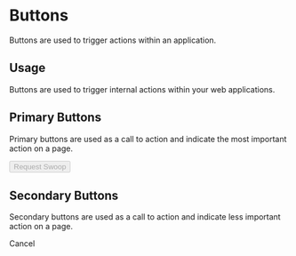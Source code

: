
<Meta title="Design System|Buttons" component={Button} />

# Buttons

Buttons are used to trigger actions within an application.

## Usage

Buttons are used to trigger internal actions within your web applications.

## Primary Buttons

Primary buttons are used as a call to action and indicate the most important action on a page.

<Preview withToolbar>
  <Story name="primary">
    <Button
      size={select(
        buttonKnob.selectLabel,
        buttonKnob.selectSizes,
        buttonKnob.defaultValue
      )}
      color={select(
        buttonKnob.colorLabel,
        buttonKnob.selectColors,
        buttonKnob.defaultValue
      )}
      status={select(
        buttonKnob.statusLabel,
        buttonKnob.selectStatus,
        buttonKnob.defaultValue
      )}
      disabled={boolean("Disabled", false)}
    >
      Request Swoop
    </Button>
  </Story>
</Preview>

## Secondary Buttons

Secondary buttons are used as a call to action and indicate less important action on a page.

<Preview withToolbar>
  <Story name="secondary">
    <SecondaryButton
      size={select(
        buttonKnob.selectLabel,
        buttonKnob.selectSizes,
        buttonKnob.defaultValue
      )}
      color={select(
        buttonKnob.colorLabel,
        buttonKnob.selectColors,
        buttonKnob.defaultValue
      )}
      status={select(
        buttonKnob.statusLabel,
        buttonKnob.selectStatus,
        buttonKnob.defaultValue
      )}
      disabled={boolean("Disabled", false)}
    >
      Cancel
    </SecondaryButton>
  </Story>
</Preview>
